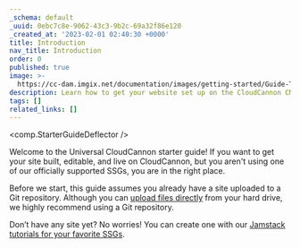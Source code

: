 ```yaml
---
_schema: default
_uuid: 0ebc7c8e-9062-43c3-9b2c-69a32f86e120
_created_at: '2023-02-01 02:40:30 +0000'
title: Introduction
nav_title: Introduction
order: 0
published: true
image: >-
  https://cc-dam.imgix.net/documentation/images/getting-started/Guide-Thumbnails/CloudCannon-Getting-Started-Thumbnail-Universal.png
description: Learn how to get your website set up on the CloudCannon CMS.
tags: []
related_links: []
---
```

<comp.StarterGuideDeflector />

Welcome to the Universal CloudCannon starter guide! If you want to get your site built, editable, and live on CloudCannon, but you aren't using one of our officially supported SSGs, you are in the right place.

Before we start, this guide assumes you already have a site uploaded to a Git repository. Although you can <a target="_blank" rel="noopener" href="https://cloudcannon.com/documentation/articles/add-files-with-direct-upload/">upload files directly</a> from your hard drive, we highly recommend using a Git repository.

Don’t have any site yet? No worries! You can create one with our <a target="_blank" rel="noopener" href="https://cloudcannon.com/tutorials/">Jamstack tutorials for your favorite SSGs</a>.